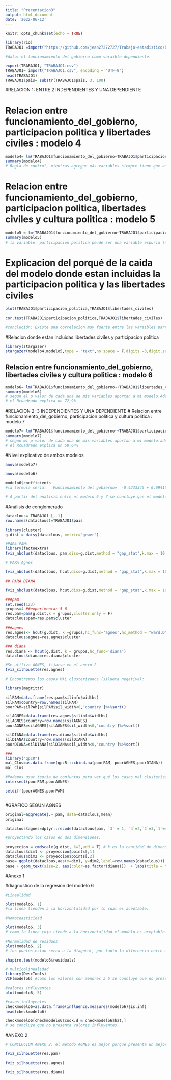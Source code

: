---
title: "Precentacion3"
output: html_document
date: '2022-06-12'
---

```{r setup, include=FALSE}
knitr::opts_chunk$set(echo = TRUE)
```

```{r}
library(rio)
TRABAJO1 =import("https://github.com/jean27272727/Trabajo-estadistico/blob/main/TRABAJO1.xlsx?raw=true")

#dato: el funcionamiento del gobierno como varaible dependiente. 
```
```{r}
export(TRABAJO1, "TRABAJO1.csv")
TRABAJO1= import("TRABAJO1.csv", encoding = "UTF-8")
head(TRABAJO1)
TRABAJO1$pais= substr(TRABAJO1$pais, 3, 100)
```

#RELACION 1: ENTRE 2 INDEPENDIENTES Y UNA DEPENDIENTE

# Relacion entre funcionamiento_del_gobierno, participacion politica y libertades civiles  : modelo 4
```{r}
modelo4= lm(TRABAJO1$funcionamiento_del_gobierno~TRABAJO1$participacion_politica+TRABAJO1$libertades_civiles)
summary(modelo4)
# Regla de control, mientras agregue más variables siempre tiene que aumentar. La varaible participacion politica no aporta al modelo porque mi r2 ajustado disminuye.

```
# Relacion entre funcionamiento_del_gobierno, participacion politica, libertades civiles y cultura politica : modelo 5

```{r}
modelo5 = lm(TRABAJO1$funcionamiento_del_gobierno~TRABAJO1$participacion_politica+TRABAJO1$libertades_civiles+TRABAJO1$cultura_politica)
summary(modelo5)
# la variable: participacion politica peude ser una variable espuria (no tiene nada que ver) o tal vez dicha variable esta incluida en las otras dos. 
```
# Explicacion del porqué de la caida del modelo donde estan incluidas la participacion politica y las libertades civiles
```{r}

plot(TRABAJO1$participacion_politica,TRABAJO1$libertades_civiles) 
```
```{r}
cor.test(TRABAJO1$participacion_politica,TRABAJO1$libertades_civiles)

#conclución: Existe una correlacion muy fuerte entre las varaibles participacion politica y libertades civiles. La correalcion es 0.7924591. En este sentido, si se mantiene como constante (todos los paises tienen el mismo nivel) la participacion política deja de tener un efecto. Esto se explica posiblemente porque la participacion politica depende mucho de las libertades civiles del pais. Ademas, las unidades de analisis de las variables son diferentes (the economics, 2020). 
```
#Relacion donde estan incluidas libertades civiles y participacion politica

```{r}
library(stargazer)
stargazer(modelo4,modelo5,type = "text",no.space = F,digits =3,digit.separator="")
```
## Relacion entre funcionamiento_del_gobierno, libertades civiles y cultura politica : modelo 6
```{r}
modelo6= lm(TRABAJO1$funcionamiento_del_gobierno~+TRABAJO1$libertades_civiles+TRABAJO1$cultura_politica)
summary(modelo6)
# segun el p valor de cada una de mis variables aportan a mi modelo.Ademas, el  p-value general < 2.2e-16, es menor a 0,05. En este sentido, se rechaza la hipotesis nula y se concluye que el modelo sí es valido. 
# el Rcuadrado explica un 72,9%
```

#RELACION  2: 3 INDEPENDIENTES Y UNA DEPENDIENTE
# Relacion entre funcionamiento_del_gobierno, participacion politica y cultura politica : modelo 7
```{r}
modelo7= lm(TRABAJO1$funcionamiento_del_gobierno~+TRABAJO1$participacion_politica+TRABAJO1$cultura_politica)
summary(modelo7)
# segun mi p valor de cada una de mis variables aportan a mi modelo.ademas, el  p-value general < 2.2e-16, es menor a 0,05. Entonces, se rechaza la hipotesis nula y se concluye que el modelo sí es valido. 
# el Rcuadrado explica un 58,64%
```

#Nivel explicativo de ambos modelos
```{r}
anova(modelo7)
```

```{r}
anova(modelo6)
```
```{r}
modelo6$coefficients
#la formula sería:   Funcionamiento del gobierno=  -0.4333345 + 0.6941675(libertades civiles)+ 0.2485963(cultura politica)

# A partir del analisis entre el modelo 6 y 7 se concluye que el modelo 6 es más explicativo (explica mejor el funcionamiento del gobierno) que el modelo 7, en base a su r2, y presenta menor error estandar residual. En este sentido, se trabajará con el modelo 6. Es por ello que se procede a diagnosticar la regresion de dicho modelo para demostrar que es adecuado. Ver anexo 1.
```





#Análisis de conglomerado
```{r}
dataclous= TRABAJO1 [,-1]
row.names(dataclous)=TRABAJO1$pais
```
```{r}
library(cluster)
g.dist = daisy(dataclous, metric="gower")
```
```{r}
#PARA PAM: 
library(factoextra)
fviz_nbclust(dataclous, pam,diss=g.dist,method = "gap_stat",k.max = 10,verbose = F)
```

```{r}
# PARA Agnes

fviz_nbclust(dataclous, hcut,diss=g.dist,method = "gap_stat",k.max = 10,verbose = F,hc_func = "agnes")
```

```{r}
## PARA DIANA

fviz_nbclust(dataclous, hcut,diss=g.dist,method = "gap_stat",k.max = 10,verbose = F,hc_func = "diana")
```
```{r}
###pam
set.seed(123)
grupos=4 ##experimentar 5-6
res.pam=pam(g.dist,k = grupos,cluster.only = F)
dataclous$pam=res.pam$cluster

###agnes
res.agnes<- hcut(g.dist, k =grupos,hc_func='agnes',hc_method = "ward.D")
dataclous$agnes=res.agnes$cluster

### diana
res.diana <- hcut(g.dist, k = grupos,hc_func='diana')
dataclous$diana=res.diana$cluster
```

```{r}
#Se utiliza AGNES, fijarse en el anexo 2
fviz_silhouette(res.agnes)

```

```{r}
# Encontremos los casos MAL clusterizados (silueta negativa):

library(magrittr)

silPAM=data.frame(res.pam$silinfo$widths)
silPAM$country=row.names(silPAM)
poorPAM=silPAM[silPAM$sil_width<0,'country']%>%sort()

silAGNES=data.frame(res.agnes$silinfo$widths)
silAGNES$country=row.names(silAGNES)
poorAGNES=silAGNES[silAGNES$sil_width<0,'country']%>%sort()

silDIANA=data.frame(res.diana$silinfo$widths)
silDIANA$country=row.names(silDIANA)
poorDIANA=silDIANA[silDIANA$sil_width<0,'country']%>%sort()

###
library("qpcR") 
mal_Clus=as.data.frame(qpcR:::cbind.na(poorPAM, poorAGNES,poorDIANA))
mal_Clus
```

```{r}
#Podemos usar teoría de conjuntos para ver qué los casos mal clusterizados en todos las técnicas:
intersect(poorPAM,poorAGNES)

setdiff(poorAGNES,poorPAM)



```

#GRAFICO SEGUN AGNES
```{r}
original=aggregate(.~ pam, data=dataclous,mean)
original

```
```{r}

dataclous$agnes=dplyr::recode(dataclous$pam, `3` = 1, `4`=2,`2`=3,`1`=4)
```
```{r}
#proyectando los casos en dos dimensiones:

proyeccion = cmdscale(g.dist, k=2,add = T) # k es la cantidad de dimensiones
dataclous$dim1 <- proyeccion$points[,1]
dataclous$dim2 <- proyeccion$points[,2]
base= ggplot(dataclous,aes(x=dim1, y=dim2,label=row.names(dataclous))) 
base + geom_text(size=2, aes(color=as.factor(diana)))  + labs(title = "AGNES") 
```





#Anexo 1

#diagnostico de la regresion del modelo 6


```{r}
#Linealidad

plot(modelo6, 1)
#la linea tienden a la horizontalidad por lo cual es aceptable. 
```

```{r}
#Homoceasticidad

plot(modelo6, 3)
# como la linea roja tiende a la horizontalidad el modelo es aceptable. 
```


```{r}
#Normalidad de residuos 
plot(modelo6, 2)
# los puntos estan cerca a la diagonal, por tanto la diferencia entre apropiaciondolar y apropiaciondolar se destribuye de manera normal
```
```{r}
shapiro.test(modelo6$residuals)
```


```{r}
# multicolinealidad
library(DescTools)
VIF(modelo6) #como los valores son menores a 5 se concluye que no presenta multicolinealidad.
```

```{r}
#valores influyentes
plot(modelo6, 5)
```
```{r}
#casos influyentes
checkmodelo6=as.data.frame(influence.measures(modelo6)$is.inf)
head(checkmodelo6)
```

```{r}
checkmodelo6[checkmodelo6$cook.d & checkmodelo6$hat,]
# se concluye que no presenta valores influyentes. 
```

#ANEXO 2
```{r}
# CONCLUCION ANEXO 2: el metodo AGNES es mejor porque presenta un mejor resultado: su promedio es 0,32; por ende presenta una mejor conglomeracion. 

fviz_silhouette(res.pam)
```
```{r}
fviz_silhouette(res.agnes)
```
```{r}
fviz_silhouette(res.diana)
```

